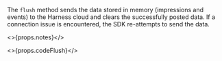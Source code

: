 The `flush` method sends the data stored in memory (impressions and events) to the Harness cloud and clears the successfully posted data. If a connection issue is encountered, the SDK re-attempts to send the data.

<>{props.notes}</>

<>{props.codeFlush}</>